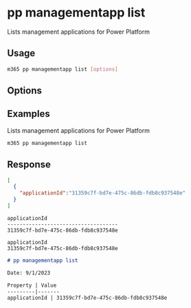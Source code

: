 
# pp managementapp list

Lists management applications for Power Platform

## Usage

```sh
m365 pp managementapp list [options]
```

## Options

<Global />

## Examples

Lists management applications for Power Platform

```sh
m365 pp managementapp list
```

## Response

<Tabs>
  <TabItem value="JSON">

  ```json
  [
    {
      "applicationId":"31359c7f-bd7e-475c-86db-fdb8c937548e"
    }
  ]
  ```

  </TabItem>
  <TabItem value="Text">

  ```text
  applicationId
  ------------------------------------
  31359c7f-bd7e-475c-86db-fdb8c937548e
  ```

  </TabItem>
  <TabItem value="CSV">

  ```csv
  applicationId
  31359c7f-bd7e-475c-86db-fdb8c937548e
  ```

  </TabItem>
  <TabItem value="Markdown">

  ```md
  # pp managementapp list

  Date: 9/1/2023

  Property | Value
  ---------|-------
  applicationId | 31359c7f-bd7e-475c-86db-fdb8c937548e
  ```

  </TabItem>
</Tabs>

